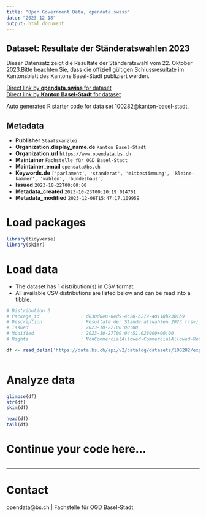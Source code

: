 ```yaml
---
title: "Open Government Data, opendata.swiss"
date: "2023-12-18"
output: html_document
---
```


## Dataset: Resultate der Ständeratswahlen 2023

Dieser Datensatz zeigt die Resultate der Ständeratswahl vom 22. Oktober 2023.Bitte beachten Sie, dass die offiziell gültigen Schlussresultate im Kantonsblatt des Kantons Basel-Stadt publiziert werden.

[Direct link by **opendata.swiss** for dataset](https://opendata.swiss/de/dataset/resultate-der-standeratswahlen-2023)<br>
[Direct link by **Kanton Basel-Stadt** for dataset](https://data.bs.ch/explore/dataset/100282/)

Auto generated R starter code for data set 100282@kanton-basel-stadt.

## Metadata

- **Publisher** `Staatskanzlei`
- **Organization.display_name.de** `Kanton Basel-Stadt`
- **Organization.url** `https://www.opendata.bs.ch`
- **Maintainer** `Fachstelle für OGD Basel-Stadt`
- **Maintainer_email** `opendata@bs.ch`
- **Keywords.de** `['parlament', 'standerat', 'mitbestimmung', 'kleine-kammer', 'wahlen', 'bundeshaus']`
- **Issued** `2023-10-22T00:00:00`
- **Metadata_created** `2023-10-23T00:20:19.014701`
- **Metadata_modified** `2023-12-06T15:47:17.109959`


# Load packages

```r

library(tidyverse)
library(skimr)

```

# Load data

-   The dataset has 1 distribution(s) in CSV format.
-   All available CSV distributions are listed below and can be read into a tibble.

```r

# Distribution 0
# Package_id               : d030d0e8-0ed9-4c28-b279-40118b2301b9
# Description              : Resultate der Ständeratswahlen 2023 (csv)
# Issued                   : 2023-10-22T00:00:00
# Modified                 : 2023-10-27T09:04:51.028000+00:00
# Rights                   : NonCommercialAllowed-CommercialAllowed-ReferenceRequired

df <- read_delim('https://data.bs.ch/api/v2/catalog/datasets/100282/exports/csv')



```

# Analyze data

```r

glimpse(df)
str(df)
skim(df)

head(df)
tail(df)

```

# Continue your code here...

```r

```

------------------------------------------------------------------------

# Contact

opendata@bs.ch | Fachstelle für OGD Basel-Stadt
